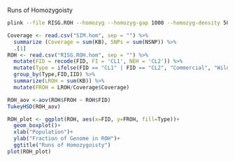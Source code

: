 Runs of Homozygoisty

```bash
plink --file RISG.ROH --homozyg --homozyg-gap 1000 --homozyg-density 50 --homozyg-window-snp 100 --homozyg-window-threshold 0.05 --recode --out RISG.ROH
```

```r
Coverage <- read.csv("SIM.hom", sep = "") %>%
  summarize (Coverage = sum(KB), SNPs = sum(NSNP)) %>%
  .[1]
ROH <- read.csv("RISG.ROH.hom", sep = "") %>%
  mutate(FID = recode(FID, FI = 'CL1', NEH = 'CL2')) %>%
  mutate(Type = ifelse(FID == "CL1" | FID == "CL2", "Commercial", "Wild")) %>%
  group_by(Type,FID,IID) %>%
  summarize(LROH = sum(KB)) %>%
  mutate(FROH = LROH/Coverage$Coverage)
```

```r
ROH_aov <-aov(ROH$FROH ~ ROH$FID)
TukeyHSD(ROH_aov)
```

```r
ROH_plot <- ggplot(ROH, aes(x=FID, y=FROH, fill=Type))+
  geom_boxplot()+
  xlab("Population")+
  ylab("Fraction of Genome in ROH")+
  ggtitle("Runs of Homozygoisty")
plot(ROH_plot)
```

